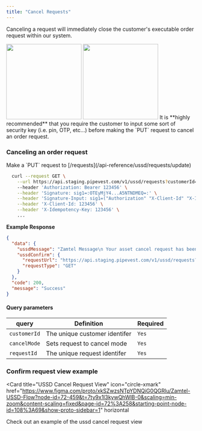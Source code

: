 ```yaml
---
title: "Cancel Requests"
---
```


Canceling a request will immediately close the customer's executable order request within our system.

<Frame>
  <img
    className="block dark:hidden"
    height="200"
    width="200"
    src="/images/ussd-request-cancel.png"
  />
  <img
    className="hidden dark:block"
    height="200"
    width="200"
    src="/images/ussd-request-cancel-dark.png"
  />
</Frame>

<Warning>
  It is **highly recommended** that you require the customer to input some sort
  of security key (i.e. pin, OTP, etc...) before making the `PUT` request to
  cancel an order request.
</Warning>

### Canceling an order request

<Tip>
  Make a `PUT` request to [/requests](/api-reference/ussd/requests/update)
</Tip>

```bash
  curl --request GET \
    --url https://api.staging.pipevest.com/v1/ussd/requests?customerId=123456&symbol=AAPL&orderType=PURCHASE
    --header 'Authorization: Bearer 123456' \
    --header 'Signature: sig1=:OTEyMjY4...A5NTNDMEQ=:' \
    --header 'Signature-Input: sig1=("Authorization" "X-Client-Id" "X-Idempotency-Key" "@method" "@target-uri" "@path" "@query");keyid="staging-pipevest-ed25519";created=1732893484;expires=1732893584' \
    --header 'X-Client-Id: 123456' \
    --header 'X-Idempotency-Key: 123456' \
    ...
```

**Example Response**

```json
{
  "data": {
    "ussdMessage": "Zamtel Message\n Your asset cancel request has been delivered. You will receive a confirmation shortly.",
    "ussdConfirm": {
      "requestUrl": "https://api.staging.pipevest.com/v1/ussd/requests?customerId=123456&symbol=AAPL",
      "requestType": "GET"
    }
  },
  "code": 200,
  "message": "Success"
}
```

#### Query parameters

| query        | Definition                    | Required |
| ------------ | ----------------------------- | -------- |
| `customerId` | The unique customer identifer | `Yes`    |
| `cancelMode` | Sets request to cancel mode   | `Yes`    |
| `requestId`  | The unique request identifer  | `Yes`    |

### Confirm request view example

<Card
  title="USSD Cancel Request View"
  icon="circle-xmark"
  href="https://www.figma.com/proto/xkSZwzsNTpYDNQiG0QGRlu/Zamtel-USSD-Flow?node-id=72-459&t=7ty9x1l3kywQhWlB-0&scaling=min-zoom&content-scaling=fixed&page-id=72%3A258&starting-point-node-id=108%3A69&show-proto-sidebar=1"
  horizontal
>
  Check out an example of the ussd cancel request view
</Card>

